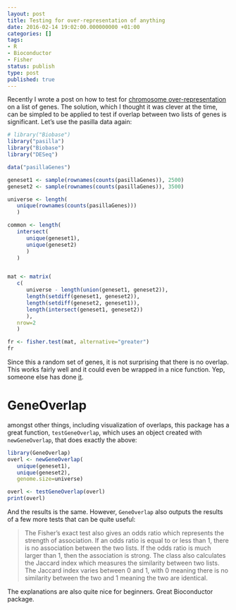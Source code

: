 ```yaml
---
layout: post
title: Testing for over-representation of anything
date: 2016-02-14 19:02:00.000000000 +01:00
categories: []
tags:
- R
- Bioconductor
- Fisher
status: publish
type: post
published: true
---
```


Recently I wrote a post on how to test for [chromosome over-representation](http://adomingues.github.io/2015/03/19/chromosome-over-representation-in-DGE/) on a list of genes. The solution, which I thought it was clever at the time, can be simpled to be applied to test if overlap between two lists of genes is significant. Let's use the pasilla data again:

```r

# library("Biobase")
library("pasilla")
library("Biobase")
library("DESeq")

data("pasillaGenes")

geneset1 <- sample(rownames(counts(pasillaGenes)), 2500)
geneset2 <- sample(rownames(counts(pasillaGenes)), 3500)

universe <- length(
   unique(rownames(counts(pasillaGenes)))
   )

common <- length(
   intersect(
      unique(geneset1),
      unique(geneset2)
      )
   )


mat <- matrix(
   c(
      universe - length(union(geneset1, geneset2)),
      length(setdiff(geneset1, geneset2)),
      length(setdiff(geneset2, geneset1)),
      length(intersect(geneset1, geneset2))
      ),
   nrow=2
   )

fr <- fisher.test(mat, alternative="greater")
fr
```

Since this a random set of genes, it is not surprising that there is no overlap. This works fairly well and it could even be wrapped in a nice function. Yep, someone else has done [it](http://rpackages.ianhowson.com/bioc/GeneOverlap/man/GeneOverlap.html).


# GeneOverlap

amongst other things, including visualization of overlaps, this package has a  great function, `testGeneOverlap`, which uses an object created with `newGeneOverlap`, that does exactly the above:

```r
library(GeneOverlap)
overl <- newGeneOverlap(
   unique(geneset1),
   unique(geneset2),
   genome.size=universe)

overl <- testGeneOverlap(overl)
print(overl)
```

And the results is the same. However, `GeneOverlap` also outputs the results of a few more tests that can be quite useful:

> The Fisher’s exact test also gives an odds ratio which represents the strength of association. If an odds ratio is equal to or less than 1, there is no association between the two lists. If the odds ratio is much larger than 1, then the association is strong. The class also calculates the Jaccard index which measures the similarity between two lists. The Jaccard index varies between 0 and 1, with 0 meaning there is no similarity between the two and 1 meaning the two are identical.

The explanations are also quite nice for beginners. Great Bioconductor package.
